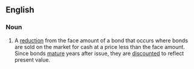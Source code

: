 ==English==

===Noun===
{{en-noun|head=[[bond]] [[discount]]}}

# {{context|legal|lang=en}} A [[reduction]] from the face amount of a bond that occurs where bonds are sold on the market for cash at a price less than the face amount. Since bonds [[mature]] years after issue, they are [[discount]]ed to reflect present value.